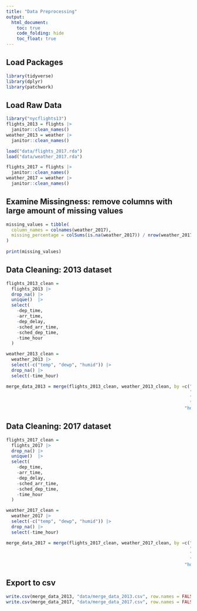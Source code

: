 ```yaml
---
title: "Data Preprocessing"
output: 
  html_document:
    toc: true
    code_folding: hide
    toc_float: true
---
```



## Load Packages 
```r
library(tidyverse)
library(dplyr)
library(patchwork)
```


## Load Raw Data
```r
library("nycflights13")
flights_2013 = flights |> 
  janitor::clean_names()
weather_2013 = weather |> 
  janitor::clean_names()

load("data/flights_2017.rda")
load("data/weather_2017.rda")

flights_2017 = flights |> 
  janitor::clean_names()
weather_2017 = weather |> 
  janitor::clean_names()

```


## Examine Missingness: remove columns with large amount of missing values 
```r

missing_values = tibble(
  column_names = colnames(weather_2017),
  missing_percentage = colSums(is.na(weather_2017)) / nrow(weather_2017)
) 
  
print(missing_values)


```

## Data Cleaning: 2013 dataset
```r
flights_2013_clean = 
  flights_2013 |> 
  drop_na() |> 
  unique()  |> 
  select(
    -dep_time,
    -arr_time,
    -dep_delay,
    -sched_arr_time,
    -sched_dep_time,
    -time_hour
  )

weather_2013_clean = 
  weather_2013 |> 
  select(-c("temp", "dewp", "humid")) |> 
  drop_na() |> 
  select(-time_hour)

merge_data_2013 = merge(flights_2013_clean, weather_2013_clean, by =c("origin", 
                                                                      "year", 
                                                                      "month",
                                                                      "day",
                                                                    "hour"))

```


## Data Cleaning: 2017 dataset
```r
flights_2017_clean = 
  flights_2017 |> 
  drop_na() |> 
  unique()  |> 
  select(
    -dep_time,
    -arr_time,
    -dep_delay,
    -sched_arr_time,
    -sched_dep_time,
    -time_hour
  )

weather_2017_clean = 
  weather_2017 |> 
  select(-c("temp", "dewp", "humid")) |> 
  drop_na() |> 
  select(-time_hour)

merge_data_2017 = merge(flights_2017_clean, weather_2017_clean, by =c("origin", 
                                                                      "year", 
                                                                      "month",
                                                                      "day",
                                                                    "hour"))
```


## Export to csv
```r
write.csv(merge_data_2013, "data/merge_data_2013.csv", row.names = FALSE)
write.csv(merge_data_2017, "data/merge_data_2017.csv", row.names = FALSE)
```






